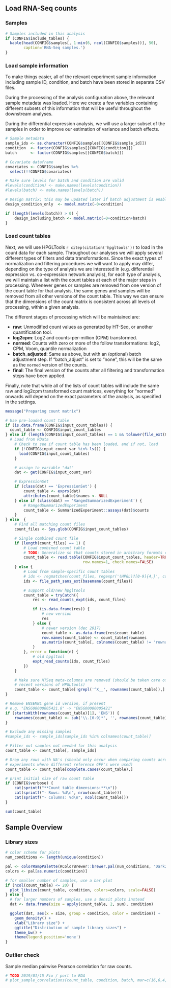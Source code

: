 <!--
1. Library dependencies:
- knitcitations
- tools
- hpgltools

2. Shared manuscript code dependencies:
- count_tables.R

3. CONFIG dependencies
- include_tables
- samples
- condition
- batch
- covariates
- sample_id
- use_cache
- input_count_tables
-->

Load RNA-Seq counts
-------------------

### Samples

```r
# Samples included in this analysis
if (CONFIG$include_tables) {
  kable(head(CONFIG$samples[, 1:min(6, ncol(CONFIG$samples))], 50), 
        caption='RNA-Seq samples.')
}
```

### Load sample information

To make things easier, all of the relevant experiment sample information
including sample ID, condition, and batch have been stored in separate CSV
files.

During the processing of the analysis configuration above, the relevant
sample metadata was loaded. Here we create a few variables containing different
subsets of this information that will be useful throughout the downstream
analyses.

During the differential expression analysis, we will use a larger subset of the
samples in order to improve our estimation of variance and batch effects.

```r
# Sample metadata
sample_ids <- as.character(CONFIG$samples[[CONFIG$sample_id]])
condition  <- factor(CONFIG$samples[[CONFIG$condition]])
batch      <- factor(CONFIG$samples[[CONFIG$batch]])

# Covariate dataframe
covariates <- CONFIG$samples %>% 
  select(!!CONFIG$covariates)

# Make sure levels for batch and condition are valid
#levels(condition) <- make.names(levels(condition))
#levels(batch) <- make.names(levels(batch))

# Design matrix; this may be updated later if batch adjustment is enabled
design_condition_only  <- model.matrix(~0+condition)

if (length(levels(batch)) > 0) {
    design_including_batch <- model.matrix(~0+condition+batch)
}
```

### Load count tables

Next, we will use HPGLTools `r citep(citation('hpgltools'))` to load in the count
data for each sample. Throughout our analyses we will apply several different
types of filters and data transformations.  Since the exact types of
normalization and filtering procedures we will want to apply may differ,
depending on the type of analysis we are interested in (e.g.  differential
expression vs. co-expression network analysis), for each type of analysis, we
will maintain a list with the count tables at each of the major steps in
processing. Whenever genes or samples are removed from one version of the count
table for that analysis, the same genes and samples will be removed from all
other versions of the count table. This way we can ensure that the dimensions
of the count matrix is consistent across all levels of processing, within a
given analysis.

The different stages of processing which will be maintained are:

- **raw**: Unmodified count values as generated by HT-Seq, or another
   quantification tool.
- **log2cpm**: Log2 and counts-per-million (CPM) transformed.
- **normed**: Counts with zero or more of the follow transformations: log2,
  CPM, Voom, quantile normalization
- **batch_adjusted**: Same as above, but with an (optional) batch adjustment
  step. If "batch_adjust" is set to "none", this will be the same as the
  `normed` version of the counts.
- **final**: The final version of the counts after all filtering and
  transformation steps have been applied.

Finally, note that while all of the lists of count tables will include the same
raw and log2cpm transformed count matrices, everything for "normed" onwards
will depend on the exact parameters of the analysis, as specified in the
settings.

```r
message("Preparing count matrix")

# Use pre-loaded count table
if (is.data.frame(CONFIG$input_count_tables)) {
  count_table <- CONFIG$input_count_tables
} else if (length(CONFIG$input_count_tables) == 1 && tolower(file_ext(CONFIG$input_count_tables)) %in% c('rda', 'rdata')) {
  # Load from RData
    # Check to see if count table has been loaded, and if not, load
    if (!CONFIG$input_count_var %in% ls()) {
      load(CONFIG$input_count_tables)
    }

    # assign to variable "dat"
    dat <- get(CONFIG$input_count_var)

    # ExpressionSet
    if (class(dat) == 'ExpressionSet') {
        count_table <- exprs(dat)
        attributes(count_table)$names <- NULL
    } else if (class(dat) == 'RangedSummarizedExperiment') {
        # RangedSummarizedExperiment
        count_table <- SummarizedExperiment::assays(dat)$counts
    }
} else  {
    # Find all matching count files
    count_files <- Sys.glob(CONFIG$input_count_tables)

    # Single combined count file
    if (length(count_files) == 1) {
        # Load combined count table
        # TODO: Generalize so that counts stored in arbitrary formats can be loaded
        count_table <- read.table(CONFIG$input_count_tables, header=TRUE,
                                  row.names=1, check.names=FALSE) 
    } else {
        # Load from sample-specific count tables
        # ids <- regmatches(count_files, regexpr('(HPGL)?[0-9]{4,}', count_files))
        ids <- file_path_sans_ext(basename(count_files))

        # support old/new hpgltools
        count_table = tryCatch({
            res <- read_counts_expt(ids, count_files)

            if (is.data.frame(res)) { 
                # new version
                res
            } else {
                # newer version (dec 2017)
                count_table <- as.data.frame(res$count_table)
                row.names(count_table) <- count_table$rownames
                as.matrix(count_table[, colnames(count_table) != 'rownames'])
            }
        }, error = function(e) {
            # old hpgltool
            expt_read_counts(ids, count_files)
        })
    }

    # Make sure HTSeq meta-columns are removed (should be taken care of in
    # recent versions of HPGLtools)
    count_table <- count_table[!grepl('^X__', rownames(count_table)),]
}

# Remove ENSEMBL gene id version, if present
# e.g. "ENSG00000005421.8" -> "ENSG00000005421"
if (startsWith(rownames(count_table)[1], 'ENS')) {
    rownames(count_table) <- sub('\\.[0-9]*', '', rownames(count_table))
}

# Exclude any missing samples
#sample_ids <- sample_ids[sample_ids %in% colnames(count_table)]

# Filter out samples not needed for this analysis
count_table <- count_table[, sample_ids]

# Drop any rows with NA's (should only occur when comparing counts across
# experiments where different reference GFF's were used)
count_table <- count_table[complete.cases(count_table),]

# print initial size of raw count table
if (CONFIG$verbose) {
    cat(sprintf("**Count table dimensions:**\n"))
    cat(sprintf("- Rows: %d\n", nrow(count_table)))
    cat(sprintf("- Columns: %d\n", ncol(count_table)))
}
```

```r
sum(count_table)
```

Sample Overview
---------------

### Library sizes

```r
# color scheme for plots
num_conditions <- length(unique(condition))

pal <- colorRampPalette(RColorBrewer::brewer.pal(num_conditions, 'Dark2'))(num_conditions)
colors <- pal[as.numeric(condition)]

# for smaller number of samples, use a bar plot
if (ncol(count_table) <= 20) {
  plot_libsize(count_table, condition, colors=colors, scale=FALSE)
} else {
  # for larger numbers of samples, use a densit plots instead
  dat <- data.frame(size = apply(count_table, 2, sum), condition)

  ggplot(dat, aes(x = size, group = condition, color = condition)) +
    geom_density() +
    xlab("Library size") +
    ggtitle("Distribution of sample library sizes") +
    theme_bw() +
    theme(legend.position='none')
}
```

### Outlier check

Sample median pairwise Pearson correlation for raw counts.

```r
# TODO 2019/01/15 Fix / port to EDA
# plot_sample_correlations(count_table, condition, batch, mar=c(16,6,4,6))
```

